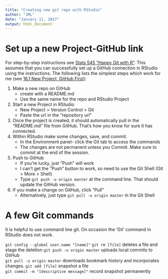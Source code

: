 ```yaml
---
title: "Creating new git repo with RStudio"
author: "JML"
date: "January 11, 2017"
output: html_document
---
```


# Set up a new Project-GitHub link  

For step-by-step instructions see [Stats 545 "Happy Git with R"](http://happygitwithr.com/).
This assumes that you can successfully set up a GitHub connection in RStudio using the instructions.
The following lists the simplest steps which work for me (see [16.1 New Project, GitHub First](http://happygitwithr.com/new-github-first.html)):

  1.  Make a new repo on GitHub  
      *  create with a README.md  
      *  Use the same name for the repo and RStudio Project  
  2.  Start a new Project in RStudio   
      *  New Project > Version Control > Git  
      *  Paste the url in the "repository url"  
  3.  Once the project is created, it should automatically pull in the "README.md" file from GitHub. That's how you know for sure it has connected.  
  4.  Within RStudio make some changes, save, and commit.  
      *  In the Environment panel- click the Git tab to access the commands  
      *  The changes are not permanent unless you Commit.  Make sure to commit at the end of the session.  
  5.  Push to GitHub  
      *  If you're lucky, just "Push" will work  
      *  I can't get the "Push" button to work, so need to use the Git Shell (Git > More > Shell)  
      *  Type `git push -u origin master` at the command line. That should update the GitHub version.
  6.  If you make a change on GitHub, click "Pull"  
      *  Alternatively, just type `git pull -u origin master` in the Git Shell  
  

# A few Git commands
It is helpful to use command line git. On occasion the 'Git' command in RStudio does not work.

`git config --global user.name "[name]"` 
`git rm [file]` deletes a file and stage the deletion
`git push -u origin master`   uploads local commits to GitHub  
`git pull -u origin master`   downloads bookmark history and incorporates changes.
`git add [file]` snapshot a file  
`git commit -m "[descriptive message]"` record snapshot permanently  
